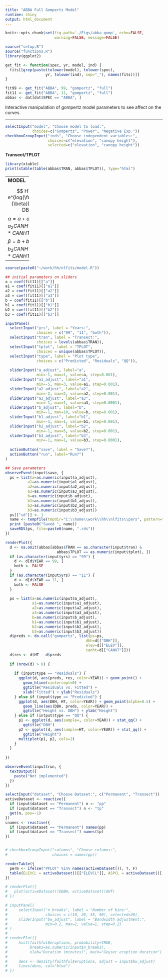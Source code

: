 ```yaml
---
title: "ABBA Full Gompertz Model"
runtime: shiny
output: html_document
---
```


```r
knitr::opts_chunk$set(fig.path='./Figs/abba_gomp', echo=FALSE,
                      warning=FALSE, message=FALSE)
```

```r
source("setup.R")
source("functions.R")
library(ggplot2)

get_fit <- function(spec, yr, model, ind) {
  fits[[grep(paste(tolower(model), tolower(spec), 
                  yr, tolower(ind), sep="_"), names(fits))]]
}

fit99 <- get_fit("ABBA", 99, "gompertz", "full")
fit11 <- get_fit("ABBA", 11, "gompertz", "full")
abbas <- dat[dat$SPEC == "ABBA", ]

```
Interactive manipulation of gompertz model parameters to see affect on the curves.

----------

```r
selectInput("model", "Choose model to load:",
            choices=c("Gompertz", "Power", "Negative Exp."))
checkboxGroupInput("inds", "Choose independent variables:",
                   choices=c("elevation", "canopy height"), 
                   selected=c("elevation", "canopy height"))


```


**Transect/TPLOT**
```r
library(xtable)
print(xtable(table(abbas$TRAN, abbas$TPLOT)), type="html") 

```

----------
**MODEL**

$$
HT = \beta e^{log(\frac{\gamma}{\beta})e^{-\alpha DBH}}
$$
$\alpha = a + a_1ELEV + a_2CANHT + a_3ELEV*CANHT$

$\beta = b+b_1ELEV+b_2CANHT+b_3ELEV*CANHT$

-------------

```r
source(paste0("~/work/hh/nlfits/model.R"))

## initial parameters on sliders
a = coef(fit11)[["a"]]
a1 = coef(fit11)[["a1"]]
a2 = coef(fit11)[["a2"]]
a3 = coef(fit11)[["a3"]]
b = coef(fit11)[["b"]]
b1 = coef(fit11)[["b1"]]
b2 = coef(fit11)[["b2"]]
b3 = coef(fit11)[["b3"]]

inputPanel(
  selectInput("yrs", label = "Years:",
              choices = c("99", "11", "both")),
  selectInput("tran", label = "Transect:",
              choices = levels(abbas$TRAN)),
  selectInput("tplot", label = "TPLOT",
              choices = unique(abbas$TPLOT)),
  selectInput("type", label = "Plot type",
              choices = c("Predicted", "Residuals", "QQ")),
  
  sliderInput("a_adjust", label="a",  
              min=-1, max=1, value=a, step=0.001),
  sliderInput("a1_adjust", label="a1",
              min=-5, max=3, value=a1, step=0.001),
  sliderInput("a2_adjust", label="a2",
              min=-2, max=2, value=a2, step=0.001),
  sliderInput("a3_adjust", label="a3",
              min=-1, max=1, value=a3, step=0.0001),
  sliderInput("b_adjust", label="b",
              min=-1, max=10, value=b, step=0.001),
  sliderInput("b1_adjust", label="b1",
              min=-1, max=1, value=b1, step=0.001),
  sliderInput("b2_adjust", label="b2",
              min=-1, max=5, value=b2, step=0.001),
  sliderInput("b3_adjust", label="b3",
              min=-1, max=1, value=b3, step=0.0001),
  
  actionButton("save", label = "Save?"),
  actionButton("run", label="Run?")
)

## Save parameters
observeEvent(input$save, {
  ps = list(a=as.numeric(input$a_adjust),
          a1=as.numeric(input$a1_adjust),
          a2=as.numeric(input$a2_adjust),
          a3=as.numeric(input$a3_adjust),
          b=as.numeric(input$b_adjust),
          b1=as.numeric(input$b1_adjust),
          b2=as.numeric(input$b2_adjust),
          b3=as.numeric(input$b3_adjust))
  ps[["sd"]] <- 1
  name <- tempfile(tmpdir="C:\\home\\work\\hh\\nlfits\\pars", pattern="abba")
  print (paste0("Saved ", name))
  saveRDS(ps, file=paste0(name, ".rds"))
})

renderPlot({
  d <- na.omit(abbas[abbas$TRAN == as.character(input$tran) &
                       abbas$TPLOT == as.numeric(input$tplot), ])
  if (as.character(input$yrs) == "99") {
    d <- d[d$YEAR == 99, ]
    both <- FALSE
  }
  if (as.character(input$yrs) == "11") {
    d <- d[d$YEAR == 11, ]
    both <- FALSE
  }
  
  ps = list(a=as.numeric(input$a_adjust),
            a1=as.numeric(input$a1_adjust),
            a2=as.numeric(input$a2_adjust),
            a3=as.numeric(input$a3_adjust),
            b=as.numeric(input$b_adjust),
            b1=as.numeric(input$b1_adjust),
            b2=as.numeric(input$b2_adjust),
            b3=as.numeric(input$b3_adjust))
  d$preds <- do.call("gompertz", list(ps=ps, 
                                    dbh=d[["DBH"]],
                                    elev=d[["ELEV"]],
                                    canht=d[["CANHT"]]))
  d$res <- d$HT - d$preds
  
  if (nrow(d) > 0) {
    
    if (input$type == "Residuals") {
      ggplot(d, aes(preds, res, color=YEAR)) + geom_point() +
        geom_hline(xintercept=0) +
        ggtitle("Residuals vs. Fitted") + 
        xlab("Fitted") + ylab("Residuals")
    } else if (input$type == "Predicted") {
      ggplot(d, aes(DBH, HT, color=YEAR)) + geom_point(alpha=0.5) +
        geom_line(aes(DBH, preds, color=YEAR)) +
        ggtitle("Height vs. DBH") + ylab("Height")
    } else if (intput$type == "QQ") {
      p1 <- ggplot(d, aes(sample=, color=YEAR)) + stat_qq() +
        ggtitle("DBH")
      p2 <- ggplot(d, aes(sample=HT, color=YEAR)) + stat_qq() +
        ggtitle("Height")
      multiplot(p1, p2, cols=2)
    }
  }
    
})

observeEvent(input$run, {
  textOutput({
    paste("Not implemented")
  })
})

```


```r
selectInput("dataset", "Choose Dataset:", c("Permanent", "Transect"))
activeDataset <- reactive({
  if (input$dataset == "Permanent") n <- "pp"
  if (input$dataset == "Transect") n <- "tp"
  get(n, pos=-1)
})
cnames <- reactive({
  if (input$dataset == "Permanent") names(pp)
  if (input$dataset == "Transect") names(tp)
})


# checkboxGroupInput("columns", "Choose columns:",
#                    choices = names(pp))

renderTable({
  perm <- ifelse("PPLOT" %in% names(activeDataset()), T, F)
  table(ELEVCL = activeDataset()[["ELEVCL"]], ASPCL = activeDataset()[["ASPCL"]])
})

# renderPlot({
#   plot(activeDataset()$DBH, activeDataset()$HT)
# })
```


```r

# inputPanel(
#     selectInput("n_breaks", label = "Number of bins:",
#                 choices = c(10, 20, 35, 50), selected=20),
#     sliderInput("bw_adjust", label = "Bandwidth adjustment:",
#                 min=0.2, max=2, value=1, step=0.2)
# )
# 
# renderPlot({
#     hist(faithful$eruptions, probability=TRUE, 
#          breaks=as.numeric(input$n_breaks),
#          xlab="Duration (minutes)", main="Geyser eruption duration")
#     
#     dens <- density(faithful$eruptions, adjust = input$bw_adjust)
#     lines(dens, col="blue")
# })

```
